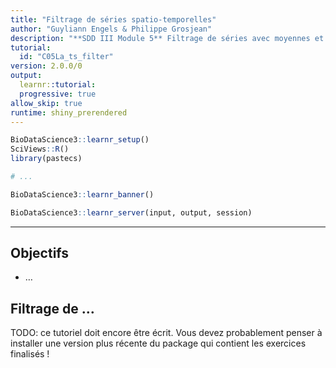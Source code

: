 ```yaml
---
title: "Filtrage de séries spatio-temporelles"
author: "Guyliann Engels & Philippe Grosjean"
description: "**SDD III Module 5** Filtrage de séries avec moyennes et médianes mobiles ou par différence."
tutorial:
  id: "C05La_ts_filter"
version: 2.0.0/0
output:
  learnr::tutorial:
  progressive: true
allow_skip: true
runtime: shiny_prerendered
---
```


```r
BioDataScience3::learnr_setup()
SciViews::R()
library(pastecs)

# ...
```

```r
BioDataScience3::learnr_banner()
```

```r
BioDataScience3::learnr_server(input, output, session)
```

------------------------------------------------------------------------

## Objectifs

-   ...

## Filtrage de ...

TODO: ce tutoriel doit encore être écrit. Vous devez probablement penser à installer une version plus récente du package qui contient les exercices finalisés !
